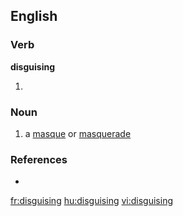 ==English==
{{webster}}
===Verb===
'''disguising'''

# {{present participle of|[[disguise]]}}
===Noun===
{{en-noun}}
# a [[masque]] or [[masquerade]]
===References===
* {{R:Webster 1913|disguising}}

[[fr:disguising]]
[[hu:disguising]]
[[vi:disguising]]
